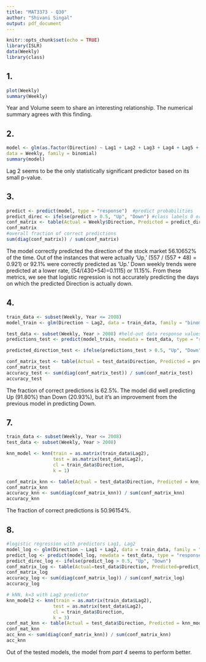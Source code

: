 ---
title: "MAT3373 - Q30"
author: "Shivani Singal"
output: pdf_document
---

```{r setup, include=FALSE}
knitr::opts_chunk$set(echo = TRUE)
library(ISLR)
data(Weekly)
library(class)
```

## 1.

```{r}
plot(Weekly)
summary(Weekly)
```

Year and Volume seem to share an interesting relationship. The numerical summary agrees with this finding.

## 2.

```{r}
model <- glm(as.factor(Direction) ~ Lag1 + Lag2 + Lag3 + Lag4 + Lag5 + Volume,
data = Weekly, family = binomial)
summary(model)
```

Lag 2 seems to be the only statistically significant predictor based on its small p-value.

## 3.

```{r}
predict <- predict(model, type = "response")  #predict probabilities
predict_direc <- ifelse(predict > 0.5, "Up", "Down") #class labels 0 or 1
conf_matrix <- table(Actual = Weekly$Direction, Predicted = predict_direc)
conf_matrix
#overall fraction of correct predictions
sum(diag(conf_matrix)) / sum(conf_matrix)
```

The model correctly predicted the direction of the stock market 56.10652% of the time. Out of the instances that were actually 'Up,' \(557 / (557 + 48) = 0.921\) or 92.1% were correctly predicted as 'Up.' Down weekly trends were predicted at a lower rate, \(54/(430+54)=0.1115\) or 11.15%. From these metrics, we see that logistic regression is not accurately predicting the days on which the predicted Direction is actually down.

## 4.

```{r}
train_data <- subset(Weekly, Year <= 2008)
model_train <- glm(Direction ~ Lag2, data = train_data, family = "binomial")

test_data <- subset(Weekly, Year > 2008) #held-out data response values
predictions_test <- predict(model_train, newdata = test_data, type = "response")

predicted_direction_test <- ifelse(predictions_test > 0.5, "Up", "Down")

conf_matrix_test <- table(Actual = test_data$Direction, Predicted = predicted_direction_test)
conf_matrix_test
accuracy_test <- sum(diag(conf_matrix_test)) / sum(conf_matrix_test)
accuracy_test
```

The fraction of correct predictions is 62.5%. The model did well predicting Up (91.80%) than Down (20.93%), but it's an improvement from the previous model in predicting Down. 

## 7.

```{r}
train_data <- subset(Weekly, Year <= 2008)
test_data <- subset(Weekly, Year > 2008)

knn_model <- knn(train = as.matrix(train_data$Lag2), 
                 test = as.matrix(test_data$Lag2), 
                 cl = train_data$Direction, 
                 k = 1)

conf_matrix_knn <- table(Actual = test_data$Direction, Predicted = knn_model)
conf_matrix_knn
accuracy_knn <- sum(diag(conf_matrix_knn)) / sum(conf_matrix_knn)
accuracy_knn
```

The fraction of correct predictions is 50.96154%.


## 8.

```{r}
#logistic regression with predictors Lag1, Lag2
model_log <- glm(Direction ~ Lag1 + Lag2, data = train_data, family = "binomial")
predict_log <- predict(model_log, newdata = test_data, type = "response")
predict_direc_log <- ifelse(predict_log > 0.5, "Up", "Down")
conf_matrix_log <- table(Actual=test_data$Direction, Predicted=predict_direc_log)
conf_matrix_log
accuracy_log <- sum(diag(conf_matrix_log)) / sum(conf_matrix_log)
accuracy_log

# kNN, k=3 with Lag2 predictor
knn_model2 <- knn(train = as.matrix(train_data$Lag2), 
                 test = as.matrix(test_data$Lag2), 
                 cl = train_data$Direction, 
                 k = 3)
conf_mat_knn <- table(Actual = test_data$Direction, Predicted = knn_model2)
conf_mat_knn
acc_knn <- sum(diag(conf_matrix_knn)) / sum(conf_matrix_knn)
acc_knn
```

Out of the tested models, the model from *part 4* seems to perform better.



